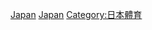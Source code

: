 {{Commons category|Winter sports in Japan}}

[[Category:各國冬季運動|Japan]]
[[Category:亞洲冬季運動|Japan]]
[[Category:日本體育|Category:日本體育]]
